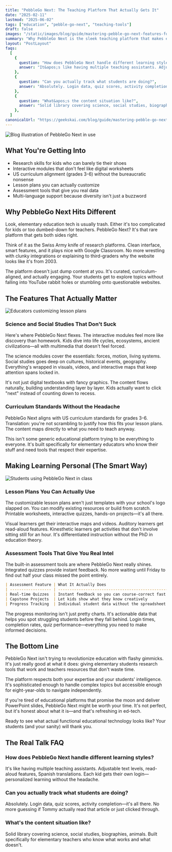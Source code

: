 ```yaml
---
title: "PebbleGo Next: The Teaching Platform That Actually Gets It"
date: "2025-02-11"
lastmod: "2025-06-02"
tags: ["education", "pebble-go-next", "teaching-tools"]
draft: false
images: "/static/images/blog/guide/mastering-pebble-go-next-features-for-educators.png"
summary: "Why PebbleGo Next is the sleek teaching platform that makes elementary education feel less like work and more like magic. Real talk on features that actually matter."
layout: "PostLayout"
faqs:
  [
    {
      question: "How does PebbleGo Next handle different learning styles?",
      answer: "It&apos;s like having multiple teaching assistants. Adjustable text levels, read-aloud features, Spanish translations. Each kid gets their own login—personalized learning without the headache.",
    },
    {
      question: "Can you actually track what students are doing?",
      answer: "Absolutely. Login data, quiz scores, activity completion—it&apos;s all there. No more guessing if Tommy actually read that article or just clicked through.",
    },
    {
      question: "What&apos;s the content situation like?",
      answer: "Solid library covering science, social studies, biographies, animals. Built specifically for elementary teachers who know what works and what doesn&apos;t.",
    },
  ]
canonicalUrl: "https://geekskai.com/blog/guide/mastering-pebble-go-next-features-for-educators/"
---
```


![Blog illustration of PebbleGo Next in use](/static/images/blog/guide/mastering-pebble-go-next-features-for-educators.png)

## What You're Getting Into

- Research skills for kids who can barely tie their shoes
- Interactive modules that don't feel like digital worksheets
- US curriculum alignment (grades 3-6) without the bureaucratic nonsense
- Lesson plans you can actually customize
- Assessment tools that give you real data
- Multi-language support because diversity isn't just a buzzword

## Why PebbleGo Next Hits Different

Look, elementary education tech is usually trash. Either it's too complicated for kids or too dumbed-down for teachers. PebbleGo Next? It's that rare platform that gets both sides right.

Think of it as the Swiss Army knife of research platforms. Clean interface, smart features, and it plays nice with Google Classroom. No more wrestling with clunky integrations or explaining to third-graders why the website looks like it's from 2003.

The platform doesn't just dump content at you. It's curated, curriculum-aligned, and actually engaging. Your students get to explore topics without falling into YouTube rabbit holes or stumbling onto questionable websites.

## The Features That Actually Matter

![Educators customizing lesson plans](/static/images/blog/guide/educators-customizing-lesson-plans.png)

### Science and Social Studies That Don't Suck

Here's where PebbleGo Next flexes. The interactive modules feel more like discovery than homework. Kids dive into life cycles, ecosystems, ancient civilizations—all with multimedia that doesn't feel forced.

The science modules cover the essentials: forces, motion, living systems. Social studies goes deep on cultures, historical events, geography. Everything's wrapped in visuals, videos, and interactive maps that keep attention spans locked in.

It's not just digital textbooks with fancy graphics. The content flows naturally, building understanding layer by layer. Kids actually want to click "next" instead of counting down to recess.

### Curriculum Standards Without the Headache

PebbleGo Next aligns with US curriculum standards for grades 3-6. Translation: you're not scrambling to justify how this fits your lesson plans. The content maps directly to what you need to teach anyway.

This isn't some generic educational platform trying to be everything to everyone. It's built specifically for elementary educators who know their stuff and need tools that respect their expertise.

## Making Learning Personal (The Smart Way)

![Students using PebbleGo Next in class](/static/images/blog/guide/enhancing-learning-experiences-with-pebble-go-next.png)

### Lesson Plans You Can Actually Use

The customizable lesson plans aren't just templates with your school's logo slapped on. You can modify existing resources or build from scratch. Printable worksheets, interactive quizzes, hands-on projects—it's all there.

Visual learners get their interactive maps and videos. Auditory learners get read-aloud features. Kinesthetic learners get activities that don't involve sitting still for an hour. It's differentiated instruction without the PhD in education theory.

### Assessment Tools That Give You Real Intel

The built-in assessment tools are where PebbleGo Next really shines. Integrated quizzes provide instant feedback. No more waiting until Friday to find out half your class missed the point entirely.

```markdown
| Assessment Feature | What It Actually Does                                |
| ------------------ | ---------------------------------------------------- |
| Real-time Quizzes  | Instant feedback so you can course-correct fast      |
| Capstone Projects  | Let kids show what they know creatively              |
| Progress Tracking  | Individual student data without the spreadsheet hell |
```

The progress monitoring isn't just pretty charts. It's actionable data that helps you spot struggling students before they fall behind. Login times, completion rates, quiz performance—everything you need to make informed decisions.

## The Bottom Line

PebbleGo Next isn't trying to revolutionize education with flashy gimmicks. It's just really good at what it does: giving elementary students research tools that work and teachers resources that don't waste time.

The platform respects both your expertise and your students' intelligence. It's sophisticated enough to handle complex topics but accessible enough for eight-year-olds to navigate independently.

If you're tired of educational platforms that promise the moon and deliver PowerPoint slides, PebbleGo Next might be worth your time. It's not perfect, but it's honest about what it is—and that's refreshing in ed-tech.

Ready to see what actual functional educational technology looks like? Your students (and your sanity) will thank you.

## The Real Talk FAQ

### How does PebbleGo Next handle different learning styles?

It's like having multiple teaching assistants. Adjustable text levels, read-aloud features, Spanish translations. Each kid gets their own login—personalized learning without the headache.

### Can you actually track what students are doing?

Absolutely. Login data, quiz scores, activity completion—it's all there. No more guessing if Tommy actually read that article or just clicked through.

### What's the content situation like?

Solid library covering science, social studies, biographies, animals. Built specifically for elementary teachers who know what works and what doesn't.
